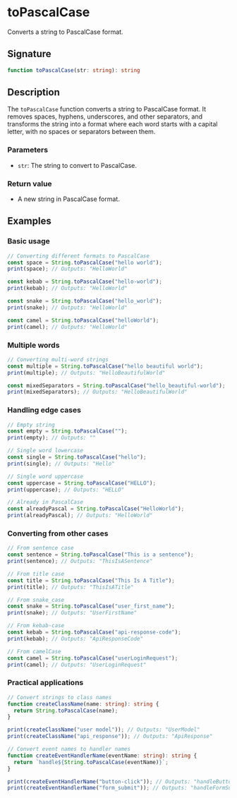 # toPascalCase

Converts a string to PascalCase format.

## Signature

```ts
function toPascalCase(str: string): string
```

## Description

The `toPascalCase` function converts a string to PascalCase format. It removes spaces, hyphens, underscores, and other separators, and transforms the string into a format where each word starts with a capital letter, with no spaces or separators between them.

### Parameters
- `str`: The string to convert to PascalCase.

### Return value
- A new string in PascalCase format.

## Examples

### Basic usage

```ts
// Converting different formats to PascalCase
const space = String.toPascalCase("hello world");
print(space); // Outputs: "HelloWorld"

const kebab = String.toPascalCase("hello-world");
print(kebab); // Outputs: "HelloWorld"

const snake = String.toPascalCase("hello_world");
print(snake); // Outputs: "HelloWorld"

const camel = String.toPascalCase("helloWorld");
print(camel); // Outputs: "HelloWorld"
```

### Multiple words

```ts
// Converting multi-word strings
const multiple = String.toPascalCase("hello beautiful world");
print(multiple); // Outputs: "HelloBeautifulWorld"

const mixedSeparators = String.toPascalCase("hello_beautiful-world");
print(mixedSeparators); // Outputs: "HelloBeautifulWorld"
```

### Handling edge cases

```ts
// Empty string
const empty = String.toPascalCase("");
print(empty); // Outputs: ""

// Single word lowercase
const single = String.toPascalCase("hello");
print(single); // Outputs: "Hello"

// Single word uppercase
const uppercase = String.toPascalCase("HELLO");
print(uppercase); // Outputs: "HELLO"

// Already in PascalCase
const alreadyPascal = String.toPascalCase("HelloWorld");
print(alreadyPascal); // Outputs: "HelloWorld"
```

### Converting from other cases

```ts
// From sentence case
const sentence = String.toPascalCase("This is a sentence");
print(sentence); // Outputs: "ThisIsASentence"

// From title case
const title = String.toPascalCase("This Is A Title");
print(title); // Outputs: "ThisIsATitle"

// From snake_case
const snake = String.toPascalCase("user_first_name");
print(snake); // Outputs: "UserFirstName"

// From kebab-case
const kebab = String.toPascalCase("api-response-code");
print(kebab); // Outputs: "ApiResponseCode"

// From camelCase
const camel = String.toPascalCase("userLoginRequest");
print(camel); // Outputs: "UserLoginRequest"
```

### Practical applications

```ts
// Convert strings to class names
function createClassName(name: string): string {
  return String.toPascalCase(name);
}

print(createClassName("user model")); // Outputs: "UserModel"
print(createClassName("api_response")); // Outputs: "ApiResponse"

// Convert event names to handler names
function createEventHandlerName(eventName: string): string {
  return `handle${String.toPascalCase(eventName)}`;
}

print(createEventHandlerName("button-click")); // Outputs: "handleButtonClick"
print(createEventHandlerName("form_submit")); // Outputs: "handleFormSubmit"
```
``` 